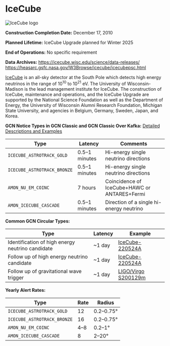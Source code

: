 

# IceCube

<img src={logo} alt="IceCube logo" />

**Construction Completion Date:** December 17, 2010

**Planned Lifetime:** IceCube Upgrade planned for Winter 2025

**End of Operations:** No specific requirement

**Data Archives:**
https://icecube.wisc.edu/science/data-releases/
https://heasarc.gsfc.nasa.gov/W3Browse/icecube/icecubepsc.html

[IceCube](https://icecube.wisc.edu/) is an all-sky detector at the South Pole which detects high energy neutrinos in the range of 10<sup>10</sup> to 10<sup>21</sup> eV. The University of Wisconsin-Madison is the lead management institute for IceCube. The construction of IceCube, maintenance and operations, and the IceCube Upgrade are supported by the National Science Foundation as well as the Department of Energy, the University of Wisconsin Alumni Research Foundation, Michigan State University, and agencies in Belgium, Germany, Sweden, Japan, and Korea.

**GCN Notice Types in GCN Classic and GCN Classic Over Kafka:**
[Detailed Descriptions and Examples](https://gcn.gsfc.nasa.gov/amon.html)

<div className="overflow-table">

| Type                        | Latency       | Comments                                     |
| --------------------------- | ------------- | -------------------------------------------- |
| `ICECUBE_ASTROTRACK_GOLD`   | 0.5–1 minutes | Hi-energy single neutrino directions         |
| `ICECUBE_ASTROTRACK_BRONZE` | 0.5–1 minutes | Hi-energy single neutrino directions         |
| `AMON_NU_EM_COINC`          | 7 hours       | Coincidence of IceCube+HAWC or ANTARES+Fermi |
| `AMON_ICECUBE_CASCADE`      | 0.5–1 minutes | Direction of a single hi-energy neutrino     |

</div>

**Common GCN Circular Types:**

<div className="overflow-table">

| Type                                             | Latency | Example                                                          |
| ------------------------------------------------ | ------- | ---------------------------------------------------------------- |
| Identification of high energy neutrino candidate | ~1 day  | [IceCube-220524A](https://gcn.gsfc.nasa.gov/gcn3/32102.gcn3)     |
| Follow up of high energy neutrino candidate      | ~1 day  | [IceCube-220524A](https://gcn.gsfc.nasa.gov/gcn3/32114.gcn3)     |
| Follow up of gravitational wave trigger          | ~1 day  | [LIGO/Virgo S200129m](https://gcn.gsfc.nasa.gov/gcn3/26927.gcn3) |

</div>

**Yearly Alert Rates:**

<div className="overflow-table">

| Type                        | Rate | Radius    |
| --------------------------- | ---- | --------- |
| `ICECUBE_ASTROTRACK_GOLD`   | 12   | 0.2–0.75° |
| `ICECUBE_ASTROTRACK_BRONZE` | 16   | 0.2–0.75° |
| `AMON_NU_EM_COINC`          | 4–8  | 0.2–1°    |
| `AMON_ICECUBE_CASCADE`      | 8    | 2–20°     |

</div>
